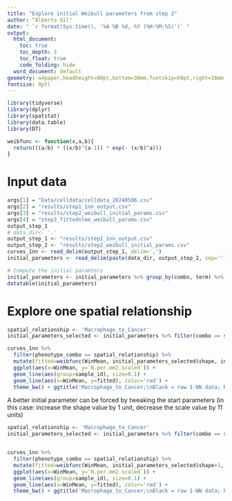 ```yaml
---
title: "Explore initial Weibull parameters from step 2"
author: “Alberto Gil"
date: " `r format(Sys.time(), '%A %B %d, %Y (%H:%M:%S)')` "
output:
  html_document:
    toc: true
    toc_depth: 3
    toc_float: true
    code_folding: hide
  word_document: default
geometry: a4paper,headheight=80pt,bottom=30mm,footskip=60pt,right=16mm,left=22mm
fontsize: 9ptl
---
```



```r
library(tidyverse)
library(dplyr)
library(spatstat)
library(data.table)
library(DT)

weibfunc <- function(x,a,b){
  return(((a/b) * ((x/b)^(a-1)) * exp(- (x/b)^a)))
}

```

# Input data 

```r
args[1] = "Data/celldata/celldata_20240506.csv"
args[2] = "results/step1_1nn_output.csv"
args[3] = "results/step2_weibull_initial_params.csv"
args[4] = "step3_fittednlme_weibull_params.csv"
output_step_1
# data_dir<- '.'
output_step_1 <- "results/step1_1nn_output.csv"
output_step_2 <- "results/step2_weibull_initial_params.csv"
curves_1nn <- read_delim(output_step_1, delim=',')
initial_parameters <- read_delim(paste(data_dir, output_step_2, sep=''), delim=',')

# Compute the initial paramters
initial_parameters <- initial_parameters %>% group_by(combo, term) %>% dplyr::summarise(estimate=mean(estimate)) %>% spread(key='term',value='estimate')
datatable(initial_parameters)
```

# Explore one spatial relationship

```r
spatial_relationship <- 'Macrophage_to_Cancer'
initial_parameters_selected <- initial_parameters %>% filter(combo == spatial_relationship)

curves_1nn %>%
  filter(phenotype_combo == spatial_relationship) %>% 
  mutate(fitted=weibfunc(WinMean, initial_parameters_selected$shape, initial_parameters_selected$scale)) %>% 
  ggplot(aes(x=WinMean, y=`N.per.mm2.scaled`)) +
  geom_line(aes(group=sample_id), size=0.1) +
  geom_line(aes(x=WinMean, y=fitted), color='red') +
  theme_bw() + ggtitle('Macrophage_to_Cancer;\nBlack = raw 1-NN data; Red = Weibull distribution built with initial parameters')
```

A better initial parameter can be forced by tweaking the start parameters (in this case: increase the shape value by 1 unit, decrease the scale value by 11 units)


```r
spatial_relationship <- 'Macrophage_to_Cancer'
initial_parameters_selected <- initial_parameters %>% filter(combo == spatial_relationship)


curves_1nn %>%
  filter(phenotype_combo == spatial_relationship) %>% 
  mutate(fitted=weibfunc(WinMean, initial_parameters_selected$shape+1, initial_parameters_selected$scale-11)) %>% 
  ggplot(aes(x=WinMean, y=`N.per.mm2.scaled`)) +
  geom_line(aes(group=sample_id), size=0.1) +
  geom_line(aes(x=WinMean, y=fitted), color='red') +
  theme_bw() + ggtitle('Macrophage_to_Cancer;\nBlack = raw 1-NN data; Red = Weibull distribution built with adjusted parameters')
```

